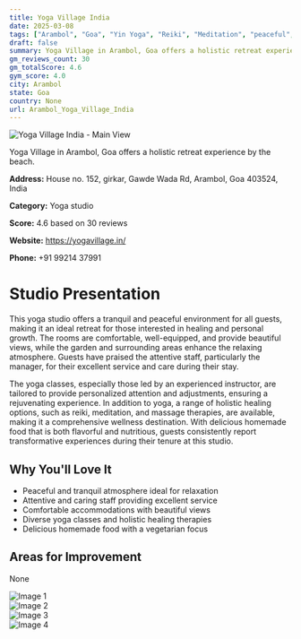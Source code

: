 ```yaml
---
title: Yoga Village India
date: 2025-03-08
tags: ["Arambol", "Goa", "Yin Yoga", "Reiki", "Meditation", "peaceful", "holistic", "Arambol"]  
draft: false
summary: Yoga Village in Arambol, Goa offers a holistic retreat experience by the beach.
gm_reviews_count: 30
gm_totalScore: 4.6
gym_score: 4.0
city: Arambol
state: Goa
country: None
url: Arambol_Yoga_Village_India
---
```


<div className="aspect-[16/9] relative my-8">
  <img 
    src="https://lh5.googleusercontent.com/p/AF1QipPnGAU2iRrizP9k7hCdKca_CtVLnpp81DXEaMCK=w1920-h1080-k-no"
    alt="Yoga Village India - Main View"
    className="object-cover absolute inset-0 w-full h-full rounded-lg"
  />
</div>

Yoga Village in Arambol, Goa offers a holistic retreat experience by the beach.

**Address:** House no. 152, girkar, Gawde Wada Rd, Arambol, Goa 403524, India

**Category:** Yoga studio

**Score:** 4.6 based on 30 reviews

**Website:** https://yogavillage.in/

**Phone:** +91 99214 37991

# Studio Presentation

This yoga studio offers a tranquil and peaceful environment for all guests, making it an ideal retreat for those interested in healing and personal growth. The rooms are comfortable, well-equipped, and provide beautiful views, while the garden and surrounding areas enhance the relaxing atmosphere. Guests have praised the attentive staff, particularly the manager, for their excellent service and care during their stay.

The yoga classes, especially those led by an experienced instructor, are tailored to provide personalized attention and adjustments, ensuring a rejuvenating experience. In addition to yoga, a range of holistic healing options, such as reiki, meditation, and massage therapies, are available, making it a comprehensive wellness destination. With delicious homemade food that is both flavorful and nutritious, guests consistently report transformative experiences during their tenure at this studio.

## Why You'll Love It

- Peaceful and tranquil atmosphere ideal for relaxation
- Attentive and caring staff providing excellent service
- Comfortable accommodations with beautiful views
- Diverse yoga classes and holistic healing therapies
- Delicious homemade food with a vegetarian focus

## Areas for Improvement

None

<div className="grid grid-cols-1 xl:grid-cols-2 gap-4 my-8">
<div className="aspect-[4/3] relative"><img src="https://lh3.googleusercontent.com/p/AF1QipOSJGSX6s5iBVqLb9mItuPBHda6peQc5hOOUb8=w1920-h1080-k-no" alt="Image 1" className="object-cover absolute inset-0 w-full h-full rounded-lg" /></div>
<div className="aspect-[4/3] relative"><img src="https://lh5.googleusercontent.com/p/AF1QipOBCp-tUzGXlB2gwvzMSsbtjNmoXSSxkahHt7A=w1920-h1080-k-no" alt="Image 2" className="object-cover absolute inset-0 w-full h-full rounded-lg" /></div>
<div className="aspect-[4/3] relative"><img src="https://lh5.googleusercontent.com/p/AF1QipMk-mpHqFcviv3CohRGy4WvNmtIF0ZLYLt31Sc=w1920-h1080-k-no" alt="Image 3" className="object-cover absolute inset-0 w-full h-full rounded-lg" /></div>
<div className="aspect-[4/3] relative"><img src="https://lh5.googleusercontent.com/p/AF1QipPwpqJDCMtpM0-3eV2MO1hhRV6YmsksuYlm8OI=w1920-h1080-k-no" alt="Image 4" className="object-cover absolute inset-0 w-full h-full rounded-lg" /></div>
</div>